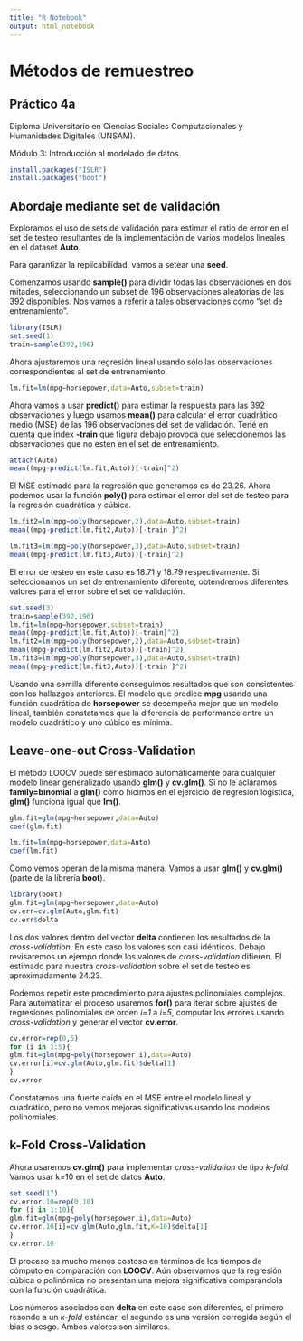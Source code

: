 ```yaml
---
title: "R Notebook"
output: html_notebook
---
```


# Métodos de remuestreo
## Práctico 4a
Diploma Universitario en Ciencias Sociales Computacionales y Humanidades Digitales (UNSAM).

Módulo 3: Introducción al modelado de datos.

```r
install.packages("ISLR")
install.packages("boot")
```


## Abordaje mediante set de validación

Exploramos el uso de sets de validación para estimar el ratio de error en el set de testeo resultantes de la implementación de varios modelos lineales en el dataset **Auto**.

Para garantizar la replicabilidad, vamos a setear una **seed**.

Comenzamos usando **sample()** para dividir todas las observaciones en dos mitades, seleccionando un subset de 196 observaciones aleatorias de las 392 disponibles. Nos vamos a referir a tales observaciones como "set de entrenamiento".

```r
library(ISLR)
set.seed(1)
train=sample(392,196)
```

Ahora ajustaremos una regresión lineal usando sólo las observaciones correspondientes al set de entrenamiento.

```r
lm.fit=lm(mpg∼horsepower,data=Auto,subset=train)
```

Ahora vamos a usar **predict()** para estimar la respuesta para las 392 observaciones y luego usamos **mean()** para calcular el error cuadrático medio (MSE) de las 196 observaciones del set de validación. Tené en cuenta que index **-train** que figura debajo provoca que seleccionemos las observaciones que no esten en el set de entrenamiento.

```r
attach(Auto)
mean((mpg-predict(lm.fit,Auto))[-train]^2)
```
El MSE estimado para la regresión que generamos es de 23.26. Ahora podemos usar la función **poly()** para estimar el error del set de testeo para la regresión cuadrática y cúbica.


```r
lm.fit2=lm(mpg∼poly(horsepower,2),data=Auto,subset=train)
mean((mpg-predict(lm.fit2,Auto))[-train ]^2)
```
```r
lm.fit3=lm(mpg∼poly(horsepower,3),data=Auto,subset=train)
mean((mpg-predict(lm.fit3,Auto))[-train]^2)
```
El error de testeo en este caso es 18.71 y 18.79 respectivamente. Si seleccionamos un set de entrenamiento diferente, obtendremos diferentes valores para el error sobre el set de validación.

```r
set.seed(3)
train=sample(392,196)
lm.fit=lm(mpg∼horsepower,subset=train)
mean((mpg-predict(lm.fit,Auto))[-train]^2)
lm.fit2=lm(mpg∼poly(horsepower,2),data=Auto,subset=train)
mean((mpg-predict(lm.fit2,Auto))[-train]^2)
lm.fit3=lm(mpg∼poly(horsepower,3),data=Auto,subset=train)
mean((mpg-predict(lm.fit3,Auto))[-train ]^2)
```
Usando una semilla diferente conseguimos resultados que son consistentes con los hallazgos anteriores. El modelo que predice **mpg** usando una función cuadrática de **horsepower** se desempeña mejor que un modelo lineal, también constatamos que la diferencia de performance entre un modelo cuadrático y uno cúbico es mínima.

## Leave-one-out Cross-Validation

El método LOOCV puede ser estimado automáticamente para cualquier modelo linear generalizado usando **glm()** y **cv.glm()**. Si no le aclaramos **family=binomial** a **glm()** como hicimos en el ejercicio de regresión logística, **glm()** funciona igual que **lm()**.

```r
glm.fit=glm(mpg∼horsepower,data=Auto)
coef(glm.fit)
```

```r
lm.fit=lm(mpg∼horsepower,data=Auto)
coef(lm.fit)
```

Como vemos operan de la misma manera. Vamos a usar **glm()** y **cv.glm()** (parte de la librería **boot**).

```r
library(boot)
glm.fit=glm(mpg∼horsepower,data=Auto)
cv.err=cv.glm(Auto,glm.fit)
cv.err$delta
```

Los dos valores dentro del vector **delta** contienen los resultados de la *cross-validation*. En este caso los valores son casi idénticos. Debajo revisaremos un ejempo donde los valores de *cross-validation* difieren. El estimado para nuestra *cross-validation* sobre el set de testeo es aproximadamente 24.23.

Podemos repetir este procedimiento para ajustes polinomiales complejos. Para automatizar el proceso usaremos **for()** para iterar sobre ajustes de regresiones polinomiales de orden *i=1* a *i=5*, computar los errores usando *cross-validation* y generar el vector **cv.error**.

```r
cv.error=rep(0,5)
for (i in 1:5){
glm.fit=glm(mpg∼poly(horsepower,i),data=Auto)
cv.error[i]=cv.glm(Auto,glm.fit)$delta[1]
}
cv.error
```
Constatamos una fuerte caída en el MSE entre el modelo lineal y cuadrático, pero no vemos mejoras significativas usando los modelos polinomiales.

## k-Fold Cross-Validation

Ahora usaremos **cv.glm()** para implementar *cross-validation* de tipo *k-fold*. Vamos usar k=10 en el set de datos **Auto**.

```r
set.seed(17)
cv.error.10=rep(0,10)
for (i in 1:10){
glm.fit=glm(mpg∼poly(horsepower,i),data=Auto)
cv.error.10[i]=cv.glm(Auto,glm.fit,K=10)$delta[1]
}
cv.error.10
```

El proceso es mucho menos costoso en términos de los tiempos de cómputo en comparación con **LOOCV**. Aún observamos que la regresión cúbica o polinómica no presentan una mejora significativa comparándola con la función cuadrática.

Los números asociados con **delta** en este caso son diferentes, el primero resonde a un *k-fold* estándar, el segundo es una versión corregida según el bias o sesgo. Ambos valores son similares.